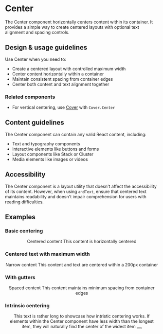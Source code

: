 
<Meta title="Components/Layout/Center" />

# Center

The Center component horizontally centers content within its container. It
provides a simple way to create centered layouts with optional text alignment
and spacing controls.

## Design & usage guidelines

Use Center when you need to:

- Create a centered layout with controlled maximum width
- Center content horizontally within a container
- Maintain consistent spacing from container edges
- Center both content and text alignment together

### Related components

- For vertical centering, use [Cover](/components/Cover) with `Cover.Center`

## Content guidelines

The Center component can contain any valid React content, including:

- Text and typography components
- Interactive elements like buttons and forms
- Layout components like Stack or Cluster
- Media elements like images or videos

## Accessibility

The Center component is a layout utility that doesn't affect the accessibility
of its content. However, when using `andText`, ensure that centered text
maintains readability and doesn't impair comprehension for users with reading
difficulties.

## Examples

### Basic centering

<Canvas>
  <Center>
    <Stack>
      <Heading level={1}>Centered content</Heading>
      <Text>This content is horizontally centered</Text>
    </Stack>
  </Center>
</Canvas>

### Centered text with maximum width

<Canvas>
  <Center max="200px" andText>
    <Stack>
      <Heading level={2}>Narrow content</Heading>
      <Text>This content and text are centered within a 200px container</Text>
    </Stack>
  </Center>
</Canvas>

### With gutters

<Canvas>
  <Center gutters="largest">
    <Stack>
      <Heading level={2}>Spaced content</Heading>
      <Text>This content maintains minimum spacing from container edges</Text>
    </Stack>
  </Center>
</Canvas>

### Intrinsic centering

<Canvas>
  <Center intrinsic>
    <Text>
      This text is rather long to showcase how intristic centering works. If
      elements within the Center component have less width than the longest
      item, they will naturally find the center of the widest item
    </Text>
    <Rectangle>
      <Button label="Centered Button" />
    </Rectangle>
  </Center>
</Canvas>

